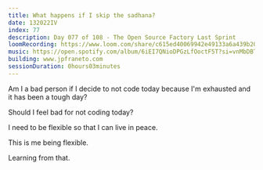 ```yaml
---
title: What happens if I skip the sadhana?
date: 132022IV
index: 77
description: Day 077 of 108 - The Open Source Factory Last Sprint
loomRecording: https://www.loom.com/share/c615ed40069942e49133a6a439b20ae3
music: https://open.spotify.com/album/6iEI7QNioDPGzLfOoctF5T?si=vnMbDBThTEqpPE93FgFgmA
building: www.jpfraneto.com
sessionDuration: 0hours03minutes
---
```


Am I a bad person if I decide to not code today because I'm exhausted and it has been a tough day?

Should I feel bad for not coding today?

I need to be flexible so that I can live in peace.

This is me being flexible.

Learning from that.
